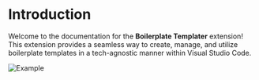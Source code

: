 # Introduction

Welcome to the documentation for the **Boilerplate Templater** extension! This extension provides a seamless way to create, manage, and utilize boilerplate templates in a tech-agnostic manner within Visual Studio Code.

![Example](https://media.giphy.com/media/v1.Y2lkPTc5MGI3NjExMmc0cGQxZnVjYjRwcnN0MmsyeW1rbTVkdml1Z2J2MDZrYzQ1eGp3aCZlcD12MV9pbnRlcm5hbF9naWZfYnlfaWQmY3Q9Zw/KWeMphu95b9LOLdpbS/giphy.gif)
